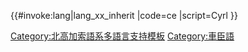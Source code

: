 <includeonly>{{#invoke:lang|lang_xx_inherit
|code=ce
|script=Cyrl
}}</includeonly><noinclude>
{{Documentation|Template:Lang-x/doc}}
[[Category:北高加索語系多語言支持模板]]
[[Category:車臣語]]
</noinclude>